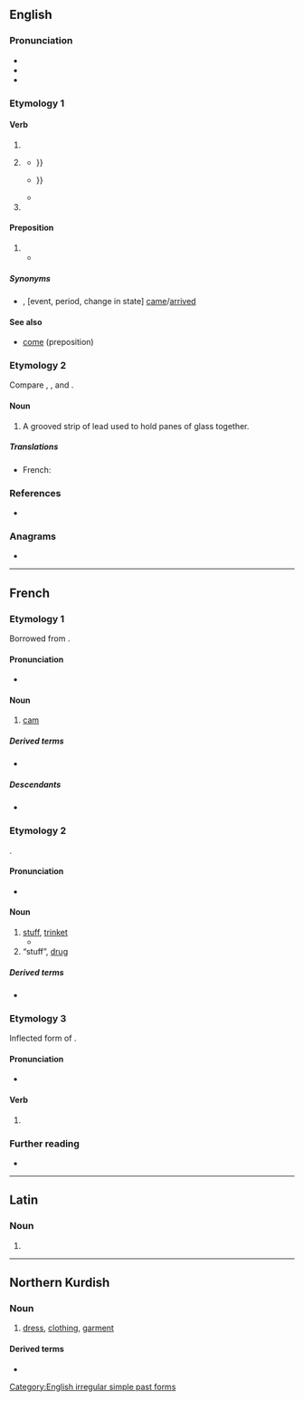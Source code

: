 {{also|camé|cá mè}}
==English==
{{wikipedia|Came (disambiguation)}}

===Pronunciation===
* {{IPA|en|/keɪm/|[kʰeɪ̯m]}}
* {{audio|en|en-us-came.ogg|Audio (US)}}
* {{rhymes|en|eɪm|s=1}}

===Etymology 1===

====Verb====
{{head|en|verb form}}

# {{en-simple past of|come}}
# {{lb|en|colloquial|nonstandard}} {{past participle of|en|come|nocat=1}}
#* {{quote-book|en|year=1812|publisher= T.C. Hansard|title=The Parliamentary Debates from the Year 1803 to the Present Time|volume=16|page=335|url=https://books.google.co.nz/books?id=NFVFAAAAYAAJ|passage= With that army the British army, in the course of its operations, must have '''came''' in contact; and, if that were likely, (may rather if it was impossible to avoid it.) I will ask, whether, under all the circumstances of Europe{{...}}}}
#* {{quote-book|en|year=2006|author=Kaspar Richter|publisher={{w|The World Bank}}|title=Thailand's Growth Path: From Recovery to Prosperity|page=50|url=https://books.google.co.nz/books?id=22V-PvdnDSoC|passage= Thailand's expansion of access to secondary and tertiary education is unlikely to have '''came''' at the expense of quality. International achievement test{{sic}} show Thai students consistently outperforming not just Indonesia, whose per capita national income is less than half of Thailand's{{...}}}}
#* {{quote-book|en|date=1 April 2011|publisher= Kensington Publishing Corp|author=Angie Daniels |title=Careful of the Company You Keep
|page=53|url=https://books.google.co.nz/books?id=pH3Bcgh3nDYC|passage= I don't know why her ass couldn't have just waited until I had got ready so we could have '''came''' together. It's bad enough I even have to be in this mothafucka.}}
# {{en-simple past of|cum}}

====Preposition====
{{en-prep}}

# {{non-gloss definition|Used to indicate that the following event, period, or change in state occurred in the past, after a time of waiting, enduring, or anticipation}}
#* {{quote-book|en|title=If Winter Comes|page=256|books.google.com/books?id=PXURAAAAYAAJ|author=Arthur Stuart-Menteth Hutchinson|year=1921|passage='''Came''' Christmas by which, at the outset, everybody knew it would be over, and it was not over. '''Came''' June, 1915, concerning which, at the outset, he had joined with Mr. Fortune, Twyning and Harold in laughter at his own grotesque idea of the war lasting to the dramatic effect of a culminating battle on the centenary of Waterloo, and the war had lasted, and was still lasting.}}

=====Synonyms=====
* {{sense|following event etc, in the past after waiting}} {{l|en|by}}, {{l|en|when}} [event, period, change in state] [[come|came]]/[[arrive|arrived]]

====See also====
* [[come#Preposition|come]] (preposition)

===Etymology 2===
Compare {{cog|sco|came||comb}}, {{m|sco|caim||comb}}, and {{cog|enm|camet||silver}}.

====Noun====
{{en-noun}}

# A grooved strip of lead used to hold panes of glass together.

=====Translations=====
{{trans-top|A grooved strip of lead}}
* French: {{t+|fr|plomb|m}}
{{trans-mid}}
{{trans-bottom}}

===References===
* {{R:OneLook}}

===Anagrams===
* {{anagrams|en|a=acem|ACME|Acme|ECMA|EMAC|Mace|Mače|acme|eMac|mace}}

[[Category:English irregular simple past forms]]

----

==French==

===Etymology 1===
Borrowed from {{bor|fr|nl|kam||[[cog]] of a wheel; originally, [[comb]]}}.

====Pronunciation====
* {{fr-IPA}}

====Noun====
{{fr-noun|f}}

# [[cam]] {{gloss|part of engine}}

=====Derived terms=====
* {{l|fr|arbre à cames}}

=====Descendants=====
* {{desc|ro|camă|bor=1}}

===Etymology 2===
{{clipping|fr|camelote}}.

====Pronunciation====
* {{fr-IPA|cameu}}

====Noun====
{{fr-noun|f}}

# [[stuff]], [[trinket]]
#* {{quote-song|fr|date=2018-08-04|url=https://genius.com/Lasko-kelvin-3-minutes-chrono-lyrics|author=Lasko Kelvin|title=3 Minutes Chrono|note=from 1:22|passage=Ouais fait beleck a la came ouais fait beleck a la came<br/>Pour mes maliens et mes camers descente dans ta tess on arrive en camion<br/>Sur le tec' y'a mon gars Kama des geush de beuh une dizaine de camés|t=Keep care of your stuff, keep care of your stuff, aye, aye<br/>For my Malians and my Cameroonians descend into the ends in a truck,<br/>Into the dormitory town, there is my man Kama from the hemp nitties, a dozen of druggies.}}
# “stuff”, [[drug]]

=====Derived terms=====
* {{l|fr|camer}}

===Etymology 3===
Inflected form of {{m|fr|camer}}.

====Pronunciation====
* {{fr-IPA}}

====Verb====
{{head|fr|verb form}}

# {{inflection of|fr|camer||1//3|s|pres|ind//sub|;|2|s|impr}}

===Further reading===
* {{R:TLFi}}

{{C|fr|Recreational drugs}}

----

==Latin==

===Noun===
{{la-noun-form|cāme}}

# {{inflection of|la|cāmus||voc|s}}

----

==Northern Kurdish==

===Noun===
{{kmr-noun}}

# [[dress]], [[clothing]], [[garment]]

====Derived terms====
* {{l|kmr|camedank}}